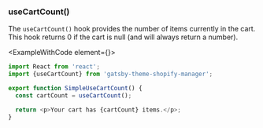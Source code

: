 
### useCartCount()

The `useCartCount()` hook provides the number of items currently in the cart. This hook returns 0 if the cart is null (and will always return a number).

<ExampleWithCode element={<SimpleUseCartCount />}>

```javascript
import React from 'react';
import {useCartCount} from 'gatsby-theme-shopify-manager';

export function SimpleUseCartCount() {
  const cartCount = useCartCount();

  return <p>Your cart has {cartCount} items.</p>;
}
```
</ExampleWithCode>
